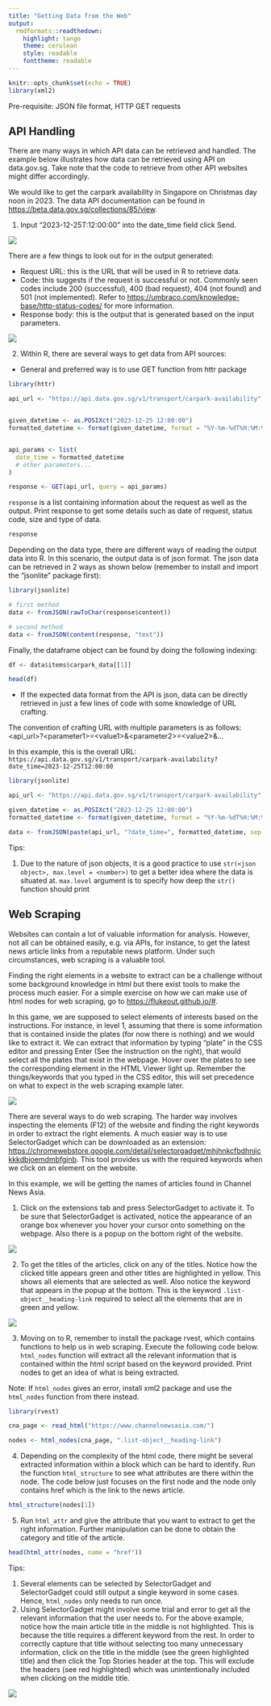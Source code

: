 ```yaml
---
title: "Getting Data from the Web"
output: 
  rmdformats::readthedown:
    highlight: tango
    theme: cerulean
    style: readable
    fonttheme: readable
---
```


```r
knitr::opts_chunk$set(echo = TRUE)
library(xml2)
```
Pre-requisite: JSON file format, HTTP GET requests

## API Handling

There are many ways in which API data can be retrieved and handled. The example below illustrates how data can be retrieved using API on data.gov.sg. Take note that the code to retrieve from other API websites might differ accordingly.

We would like to get the carpark availability in Singapore on Christmas day noon in 2023. The data API documentation can be found in <https://beta.data.gov.sg/collections/85/view>. 

1. Input “2023-12-25T:12:00:00” into the date_time field click Send.

![](https://github.com/AlcBa/Data-for-R-Programming/raw/main/assets/Picture1.jpg)

There are a few things to look out for in the output generated:

- Request URL: this is the URL that will be used in R to retrieve data.
- Code: this suggests if the request is successful or not. Commonly seen codes include 200 (successful), 400 (bad request), 404 (not found) and 501 (not implemented). Refer to <https://umbraco.com/knowledge-base/http-status-codes/> for more information.
- Response body: this is the output that is generated based on the input parameters.

![](https://github.com/AlcBa/Data-for-R-Programming/raw/main/assets/Picture2.jpg)

2. Within R, there are several ways to get data from API sources:

- General and preferred way is to use GET function from httr package
    
```r
library(httr)

api_url <- "https://api.data.gov.sg/v1/transport/carpark-availability"


given_datetime <- as.POSIXct("2023-12-25 12:00:00")
formatted_datetime <- format(given_datetime, format = "%Y-%m-%dT%H:%M:%S")


api_params <- list(
  date_time = formatted_datetime
  # other parameters...
)

response <- GET(api_url, query = api_params)
```

`response` is a list containing information about the request as well as the output. Print response to get some details such as date of request, status code, size and type of data.

```r
response
```

Depending on the data type, there are different ways of reading the output data into R. In this scenario, the output data is of json format. The json data can be retrieved in 2 ways as shown below (remember to install and import the “jsonlite” package first):

```r
library(jsonlite)

# first method
data <- fromJSON(rawToChar(response$content))

# second method
data <- fromJSON(content(response, "text"))
```

Finally, the dataframe object can be found by doing the following indexing:

```r
df <- data$items$carpark_data[[1]]

head(df)
```


- If the expected data format from the API is json, data can be directly retrieved in just a few lines of code with some knowledge of URL crafting.

The convention of crafting URL with multiple parameters is as follows: \<api_url\>?\<parameter1\>=\<value1\>&\<parameter2\>=\<value2\>&…

In this example, this is the overall URL: `https://api.data.gov.sg/v1/transport/carpark-availability?date_time=2023-12-25T12:00:00`

```r
library(jsonlite)

api_url <- "https://api.data.gov.sg/v1/transport/carpark-availability"

given_datetime <- as.POSIXct("2023-12-25 12:00:00")
formatted_datetime <- format(given_datetime, format = "%Y-%m-%dT%H:%M:%S")

data <- fromJSON(paste(api_url, "?date_time=", formatted_datetime, sep = ""))
```

Tips:

1. Due to the nature of json objects, it is a good practice to use `str(<json object>, max.level = <number>)` to get a better idea where the data is situated at. `max.level` argument is to specify how deep the `str()` function should print


## Web Scraping

Websites can contain a lot of valuable information for analysis. However, not all can be obtained easily, e.g. via APIs, for instance, to get the latest news article links from a reputable news platform. Under such circumstances, web scraping is a valuable tool. 

Finding the right elements in a website to extract can be a challenge without some background knowledge in html but there exist tools to make the process much easier. For a simple exercise on how we can make use of html nodes for web scraping, go to <https://flukeout.github.io/#>.


In this game, we are supposed to select elements of interests based on the instructions. For instance, in level 1, assuming that there is some information that is contained inside the plates (for now there is nothing) and we would like to extract it. We can extract that information by typing “plate” in the CSS editor and pressing Enter (See the instruction on the right), that would select all the plates that exist in the webpage. Hover over the plates to see the corresponding element in the HTML Viewer light up. Remember the things/keywords that you typed in the CSS editor, this will set precedence on what to expect in the web scraping example later.

![](https://github.com/AlcBa/Data-for-R-Programming/raw/main/assets/Picture3.jpg)

There are several ways to do web scraping. The harder way involves inspecting the elements (F12) of the website and finding the right keywords in order to extract the right elements. A much easier way is to use SelectorGadget which can be downloaded as an extension: <https://chromewebstore.google.com/detail/selectorgadget/mhjhnkcfbdhnjickkkdbjoemdmbfginb>. This tool provides us with the required keywords when we click on an element on the website.

In this example, we will be getting the names of articles found in Channel News Asia. 

1. Click on the extensions tab and press SelectorGadget to activate it. To be sure that SelectorGadget is activated, notice the appearance of an orange box whenever you hover your cursor onto something on the webpage. Also there is a popup on the bottom right of the website.

![](https://github.com/AlcBa/Data-for-R-Programming/raw/main/assets/Picture4.jpg)

2. To get the titles of the articles, click on any of the titles. Notice how the clicked title appears green and other titles are highlighted in yellow. This shows all elements that are selected as well. Also notice the keyword that appears in the popup at the bottom. This is the keyword `.list-object__heading-link` required to select all the elements that are in green and yellow.

![](https://github.com/AlcBa/Data-for-R-Programming/raw/main/assets/Picture5.jpg)

3. Moving on to R, remember to install the package rvest, which contains functions to help us in web scraping. Execute the following code below. `html_nodes` function will extract all the relevant information that is contained within the html script based on the keyword provided. Print nodes to get an idea of what is being extracted. 

Note: If `html_nodes` gives an error, install xml2 package and use the `html_nodes` function from there instead.

```r
library(rvest)

cna_page <- read_html("https://www.channelnewsasia.com/")

nodes <- html_nodes(cna_page, ".list-object__heading-link")
```

4. Depending on the complexity of the html code, there might be several extracted information within a block which can be hard to identify. Run the function `html_structure` to see what attributes are there within the node. The code below just focuses on the first node and the node only contains href which is the link to the news article.

```r
html_structure(nodes[1])
```

5. Run `html_attr` and give the attribute that you want to extract to get the right information. Further manipulation can be done to obtain the category and title of the article.

```r
head(html_attr(nodes, name = "href"))
```

Tips:

1. Several elements can be selected by SelectorGadget and SelectorGadget could still output a single keyword in some cases. Hence, `html_nodes` only needs to run once.
2. Using SelectorGadget might involve some trial and error to get all the relevant information that the user needs to. For the above example, notice how the main article title in the middle is not highlighted. This is because the title requires a different keyword from the rest. In order to correctly capture that title without selecting too many unnecessary information, click on the title in the middle (see the green highlighted title) and then click the Top Stories header at the top. This will exclude the headers (see red highlighted) which was unintentionally included when clicking on the middle title. 

![](https://github.com/AlcBa/Data-for-R-Programming/raw/main/assets/Picture6.jpg)

